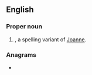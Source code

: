 {{also|Joann|Jo-Ann}}
==English==

===Proper noun===
{{en-proper noun}}

# {{given name|en|female|from=Hebrew}}, a spelling variant of [[Joanne]].

===Anagrams===
* {{anagrams|en|a=ajnno|Jonna}}